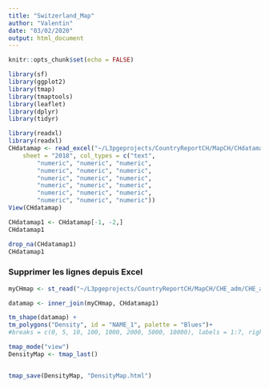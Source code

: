 ```yaml
---
title: "Switzerland_Map"
author: "Valentin"
date: "03/02/2020"
output: html_document
---
```


```r
knitr::opts_chunk$set(echo = FALSE)
```

```r
library(sf)
library(ggplot2)
library(tmap)
library(tmaptools)
library(leaflet)
library(dplyr)
library(tidyr)
```

```r
library(readxl)
library(readxl)
CHdatamap <- read_excel("~/L3pgeprojects/CountryReportCH/MapCH/CHdatamap.xlsx", 
    sheet = "2018", col_types = c("text", 
        "numeric", "numeric", "numeric", 
        "numeric", "numeric", "numeric", 
        "numeric", "numeric", "numeric", 
        "numeric", "numeric", "numeric", 
        "numeric", "numeric", "numeric", 
        "numeric", "numeric", "numeric"))
View(CHdatamap)
```

```r
CHdatamap1 <- CHdatamap[-1, -2,]
CHdatamap1
```

```r
drop_na(CHdatamap1)
CHdatamap1
```

### Supprimer les lignes depuis Excel

```r
myCHmap <- st_read("~/L3pgeprojects/CountryReportCH/MapCH/CHE_adm/CHE_adm1.shp", stringsAsFactors = FALSE)

datamap <- inner_join(myCHmap, CHdatamap1)

tm_shape(datamap) +
tm_polygons("Density", id = "NAME_1", palette = "Blues")+ 
#breaks = c(0, 5, 10, 100, 1000, 2000, 5000, 10000), labels = 1:7, right = F, ordered_result = T)

tmap_mode("view")
DensityMap <- tmap_last()


tmap_save(DensityMap, "DensityMap.html")
```

